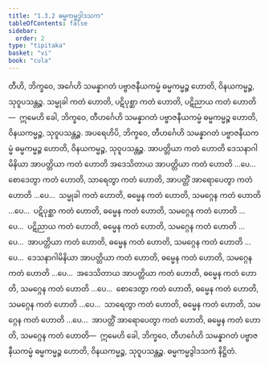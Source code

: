 ```yaml
---
title: "1.3.2 ဓမ္မကမ္မဒွါဒသက"
tableOfContents: false
sidebar:
  order: 2
type: "tipitaka"
basket: "vi"
book: "cula"
---
```



<DynamicBreadcrumb />

<Division number="26" book="cula">

<Paragraph number="132" book="cula">
တီဟိ, ဘိက္ခဝေ, အင်္ဂေဟိ သမန္နာဂတံ ပဗ္ဗာဇနီယကမ္မံ ဓမ္မကမ္မဉ္စ ဟောတိ, ဝိနယကမ္မဉ္စ, သုဝူပသန္တဉ္စ. သမ္မုခါ ကတံ ဟောတိ, ပဋိပုစ္ဆာ ကတံ ဟောတိ, ပဋိညာယ ကတံ ဟောတိ—  ဣမေဟိ ခေါ, ဘိက္ခဝေ, တီဟင်္ဂေဟိ သမန္နာဂတံ ပဗ္ဗာဇနီယကမ္မံ ဓမ္မကမ္မဉ္စ ဟောတိ, ဝိနယကမ္မဉ္စ, သုဝူပသန္တဉ္စ.
</Paragraph>

<Paragraph number="133" book="cula">
အပရေဟိပိ, ဘိက္ခဝေ, တီဟင်္ဂေဟိ သမန္နာဂတံ ပဗ္ဗာဇနီယကမ္မံ ဓမ္မကမ္မဉ္စ ဟောတိ, ဝိနယကမ္မဉ္စ, သုဝူပသန္တဉ္စ. အာပတ္တိယာ ကတံ ဟောတိ ဒေသနာဂါမိနိယာ အာပတ္တိယာ ကတံ ဟောတိ အဒေသိတာယ အာပတ္တိယာ ကတံ ဟောတိ …ပေ…  စောဒေတွာ ကတံ ဟောတိ, သာရေတွာ ကတံ ဟောတိ, အာပတ္တိံ အာရောပေတွာ ကတံ ဟောတိ …ပေ…  သမ္မုခါ ကတံ ဟောတိ, ဓမ္မေန ကတံ ဟောတိ, သမဂ္ဂေန ကတံ ဟောတိ …ပေ…  ပဋိပုစ္ဆာ ကတံ ဟောတိ, ဓမ္မေန ကတံ ဟောတိ, သမဂ္ဂေန ကတံ ဟောတိ …ပေ…  ပဋိညာယ ကတံ ဟောတိ, ဓမ္မေန ကတံ ဟောတိ, သမဂ္ဂေန ကတံ ဟောတိ …ပေ…  အာပတ္တိယာ ကတံ ဟောတိ, ဓမ္မေန ကတံ ဟောတိ, သမဂ္ဂေန ကတံ ဟောတိ …ပေ…  ဒေသနာဂါမိနိယာ အာပတ္တိယာ ကတံ ဟောတိ, ဓမ္မေန ကတံ ဟောတိ, သမဂ္ဂေန ကတံ ဟောတိ …ပေ…  အဒေသိတာယ အာပတ္တိယာ ကတံ ဟောတိ, ဓမ္မေန ကတံ ဟောတိ, သမဂ္ဂေန ကတံ ဟောတိ …ပေ…  စောဒေတွာ ကတံ ဟောတိ, ဓမ္မေန ကတံ ဟောတိ, သမဂ္ဂေန ကတံ ဟောတိ …ပေ…  သာရေတွာ ကတံ ဟောတိ, ဓမ္မေန ကတံ ဟောတိ, သမဂ္ဂေန ကတံ ဟောတိ …ပေ…  အာပတ္တိံ အာရောပေတွာ ကတံ ဟောတိ, ဓမ္မေန ကတံ ဟောတိ, သမဂ္ဂေန ကတံ ဟောတိ—  ဣမေဟိ ခေါ, ဘိက္ခဝေ, တီဟင်္ဂေဟိ သမန္နာဂတံ ပဗ္ဗာဇနီယကမ္မံ ဓမ္မကမ္မဉ္စ ဟောတိ, ဝိနယကမ္မဉ္စ, သုဝူပသန္တဉ္စ.

</Paragraph>
</Division>

<Paragraph number="134" type="center" book="cula">
ဓမ္မကမ္မဒွါဒသကံ နိဋ္ဌိတံ.
</Paragraph>